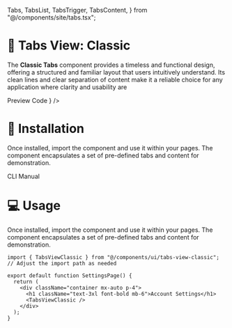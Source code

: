   Tabs,
  TabsList,
  TabsTrigger,
  TabsContent,
} from "@/components/site/tabs.tsx";


<AI dir="left"/>

# 🎨 Tabs View: Classic

The **Classic Tabs** component provides a timeless and functional design, offering a structured and familiar layout that users intuitively understand. Its clean lines and clear separation of content make it a reliable choice for any application where clarity and usability are

<Tabs defaultValue="preview" className="">
  <TabsList>
    <TabsTrigger value="preview">Preview</TabsTrigger>
    <TabsTrigger value="code">Code</TabsTrigger>
  </TabsList>
  <TabsContent value="preview">
    <ComponentRenderer component={<TabsViewClassic />} />
  </TabsContent>
  <TabsContent value="code">
    <CodeBlock filePath="src/app/docs/tabs-classic/tabs-view-classic.tsx" />
  </TabsContent>
</Tabs>


# 🚀 Installation
Once installed, import the component and use it within your pages. The component encapsulates a set of pre-defined tabs and content for demonstration.


<Tabs defaultValue="cli" className="">
  <TabsList>
    <TabsTrigger value="cli">CLI</TabsTrigger>
    <TabsTrigger value="manual">Manual</TabsTrigger>
  </TabsList>
  <TabsContent value="cli">
    <Cli command={`add tabs-classic.json`} />
  </TabsContent>

  <TabsContent value="manual">
    <CodeBlock filePath="src/app/docs/tabs-classic/tabs-view-classic.tsx" />
  </TabsContent>
</Tabs>



# 💻 Usage

Once installed, import the component and use it within your pages. The component encapsulates a set of pre-defined tabs and content for demonstration.

```tsx
import { TabsViewClassic } from "@/components/ui/tabs-view-classic"; // Adjust the import path as needed

export default function SettingsPage() {
  return (
    <div className="container mx-auto p-4">
      <h1 className="text-3xl font-bold mb-6">Account Settings</h1>
      <TabsViewClassic />
    </div>
  );
}
